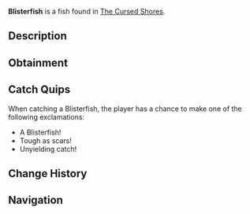 {{FishInfobox
|image          = Blisterfish.png
|rarity         = Common
|sea            = Second Sea
|location       = [[The Cursed Shores]]
|sublocation    = 
|sources        = Fishing Rod
|radar_location = 
|prog_speed     = -25
|xp             = 90
|weather        = Rain
|time           = Night
|season         = Autumn
|bait           = Worm
|base_weight    = 2
|base_value     = 100
|weight_range   = 1.2
|base_chance    = 120
|base_resil     = 15
}}
'''Blisterfish''' is a {{Rarity|Common}} fish found in [[The Cursed Shores]].

== Description ==
{{Description|A relentless survivor that thrives where others falter.|Bestiary Entry}}

== Obtainment ==
{{Description|It lurks where the waters grow bitter.|Bestiary Hint}}
{{Fish Availability|
The Cursed Shores
|top_rods      = 
Free Spirit Rod\343182.66\385162.99;
Leviathan's Fang Rod\268257.98\273018.67;
Trident Rod\259844.05\253298.26;
Azure Of Lagoon\231946.61\233132.77;
Astralhook Rod\225906.9\149378.95;
Training Rod\145891.56\205628.87;
Flimsy Rod\138405.35\209784.26;
Resourceful Rod\145180.49\121382.35;
Carrot Rod\216257.19\228700.09;
Verdant Shear Rod\193489.87\190714.7;
Blazebringer Rod\185464.66\179199.7;
No-Life Rod\178772.15\168156.54;
Seraphic Rod\149123.62\145367.01;
Ethereal Prism Rod\140702.23\141195.85;
Challenger's Rod\136056.77\136144.57;
Rod Of The Forgotten Fang\131374.88\125783.05;
Depthseeker Rod\127577.01\131343.75;
Rod Of The Exalted One\127522.31\129629.29;
Avalanche Rod\125969.17\128002.27;
Rod Of The Depths\124912.8\124422.29;
Volcanic Rod\121526.58\132585.88;
Zeus Rod\117505.85\131722.53;
Steady Rod\116838.56\115381.69
|recommended   = Free Spirit Rod
}}

== Catch Quips ==
When catching a Blisterfish, the player has a chance to make one of the following exclamations:
* A Blisterfish!
* Tough as scars!
* Unyielding catch!

== Change History ==
{{Change History|{{subst:Current Version}}}}

== Navigation ==
{{Fish Navbox|The Cursed Shores}}